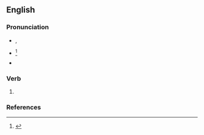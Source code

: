 ==English==

===Pronunciation===
* {{enPR|pär-to͝ok'}}, {{IPA|en|/pɑɹˈtʊk/}}
* {{a|now regional}} {{IPA|en|/pɑɹˈtuk/}}<ref>{{R:Critical Pronouncing Dictionary|Took|530|2|ppage=1}}</ref>
* {{rhymes|en|ʊk|s=2}}

===Verb===
{{head|en|verb form}}

# {{en-simple past of|partake}}

===References===

<references/>